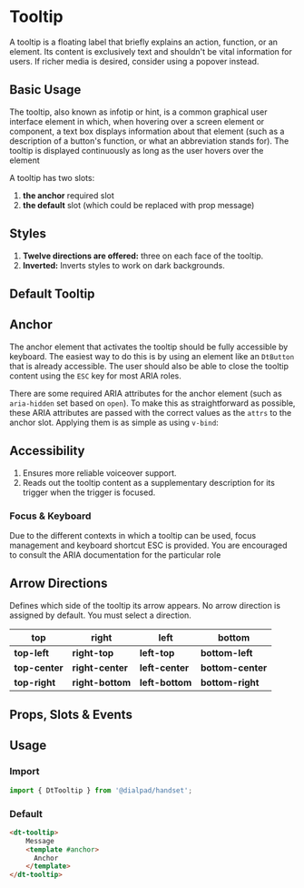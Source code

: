 
# Tooltip

<Subtitle>
    A tooltip is a floating label that briefly explains an action, function, or an element.
    Its content is exclusively text and shouldn't be vital information for users.
    If richer media is desired, consider using a popover instead.
</Subtitle>

## Basic Usage

The tooltip, also known as infotip or hint, is a common graphical user interface element in which, when hovering over a
screen element or component, a text box displays information about that element (such as a description of a button's
function, or what an abbreviation stands for). The tooltip is displayed continuously as long as the user hovers over the
element

A tooltip has two slots:

1. **the anchor** required slot
2. **the default** slot (which could be replaced with prop message)

## Styles

1. **Twelve directions are offered:** three on each face of the tooltip.
2. **Inverted:** Inverts styles to work on dark backgrounds.

## Default Tooltip

<Canvas>
  <Story id="elements-tooltip--default" />
</Canvas>

## Anchor

The anchor element that activates the tooltip should be fully accessible by keyboard. The easiest way to do this is by
using an element like an `DtButton` that is already accessible. The user should also be able to close the tooltip
content using the `ESC` key for most ARIA roles.

There are some required ARIA attributes for the anchor element (such as `aria-hidden` set based on `open`).
To make this as straightforward as possible, these ARIA attributes are passed
with the correct values as the `attrs` to the anchor slot. Applying them is as simple as using `v-bind`:

## Accessibility

1. Ensures more reliable voiceover support.
2. Reads out the tooltip content as a supplementary description for its trigger when the trigger is focused.

### Focus & Keyboard

Due to the different contexts in which a tooltip can be used, focus management and
keyboard shortcut ESC is provided.
You are encouraged to consult the ARIA documentation for the particular role

## Arrow Directions

Defines which side of the tooltip its arrow appears.
No arrow direction is assigned by default. You must select a direction.

| top  | right | left | bottom |
|-|-|-|-|
|**top-left**|**right-top**|**left-top**|**bottom-left**|
|**top-center**|**right-center**|**left-center**|**bottom-center**|
|**top-right**|**right-bottom**|**left-bottom**|**bottom-right**|

<Canvas>
  <Story id="elements-tooltip--variants" />
</Canvas>

## Props, Slots & Events

<ArgsTable of={DtTooltip} />

## Usage

### Import

```jsx
import { DtTooltip } from '@dialpad/handset';
```

### Default

```html
<dt-tooltip>
    Message
    <template #anchor>
      Anchor
    </template>
</dt-tooltip>
```
